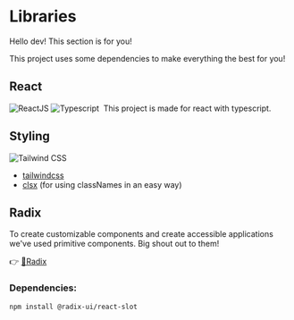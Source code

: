 
<Meta title="Libraries" />

# Libraries

Hello dev! This section is for you!

This project uses some dependencies to make everything the best for you!

## React 
<img class="inline-block" src="https://img.shields.io/badge/React-20232A?style=for-the-badge&logo=react&logoColor=61DAFB" alt="ReactJS"/> <img class="inline-block" src="https://img.shields.io/badge/TypeScript-007ACC?style=for-the-badge&logo=typescript&logoColor=white" alt="Typescript" />
<img class="inline-block" src="" alt="" />
This project is made for react with typescript.

## Styling
<img class="inline-block" src="https://img.shields.io/badge/Tailwind_CSS-38B2AC?style=for-the-badge&logo=tailwind-css&logoColor=white" alt="Tailwind CSS" />

- [tailwindcss](https://tailwindcss.com/docs/installation)
- [clsx](https://www.npmjs.com/package/clsx) (for using classNames in an easy way)


## Radix

To create customizable components and create accessible applications we've used primitive components. Big shout out to them!

👉 [🔗Radix](https://www.radix-ui.com/) 

### Dependencies:

```bash
npm install @radix-ui/react-slot

```
